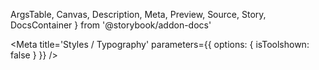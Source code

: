 
  ArgsTable,
  Canvas,
  Description,
  Meta,
  Preview,
  Source,
  Story,
  DocsContainer
} from '@storybook/addon-docs'


<Meta
  title='Styles / Typography'
  parameters={{ options: { isToolshown: false } }}
/>

<br />
<TypographyTable fontStyles={display} />

<br />
<TypographyTable fontStyles={headings} header={false}/>

<br />
<TypographyTable fontStyles={body} header={false}/>